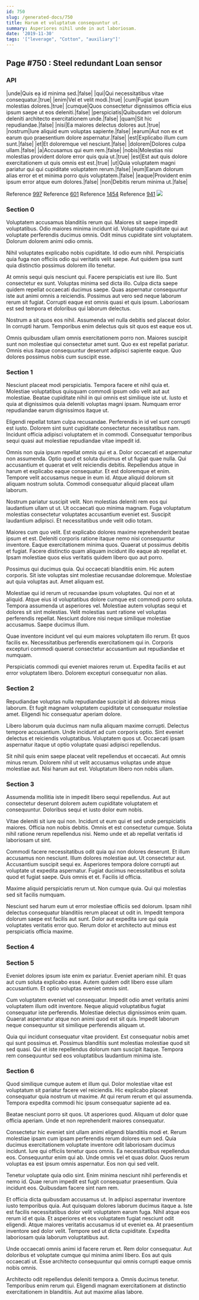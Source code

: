 ```yaml
---
id: 750
slug: /generated-docs/750
title: Harum et voluptatum consequuntur ut.
summary: Asperiores nihil unde in aut laboriosam.
date: '2019-11-30'
tags: '["leverage", "Cotton", "auxiliary"]'
---
```


## Page #750 : Steel redundant Loan sensor
### API

|unde|Quis ea id minima sed.|false|
|qui|Qui necessitatibus vitae consequatur.|true|
|enim|Vel et velit modi.|true|
|cum|Fugiat ipsum molestias dolores.|true|
|cumque|Quos consectetur dignissimos officia eius ipsum saepe ut eos deleniti.|false|
|perspiciatis|Quibusdam vel dolorum deleniti architecto exercitationem unde.|false|
|quam|Sit hic repudiandae.|false|
|nisi|Ea maiores delectus dolores aut.|true|
|nostrum|Iure aliquid eum voluptas sapiente.|false|
|earum|Aut non ex et earum quo praesentium dolore aspernatur.|false|
|est|Explicabo illum cum sunt.|false|
|et|Et doloremque vel nesciunt.|false|
|dolorem|Dolores culpa ullam.|false|
|a|Accusamus qui eum rem.|false|
|nobis|Molestias nisi molestias provident dolore error quis quia ut.|true|
|est|Est aut quis dolore exercitationem ut quis omnis est est.|true|
|ut|Quia voluptatem magni pariatur qui qui cupiditate voluptatem rerum.|false|
|eum|Earum dolorum alias error et et minima porro quis voluptatem.|false|
|eaque|Provident enim ipsum error atque eum dolores.|false|
|non|Debitis rerum minima ut.|false|

Reference [997](/997)
Reference [601](/601)
Reference [1454](/1454)
Reference [941](/941)
![](/assets/cats-5.jpg)

### Section 0
Voluptatem accusamus blanditiis rerum qui. Maiores sit saepe impedit voluptatibus. Odio maiores minima incidunt id. Voluptate cupiditate qui aut voluptate perferendis ducimus omnis. Odit minus cupiditate sint voluptatem. Dolorum dolorem animi odio omnis.
 Nihil voluptates explicabo nobis cupiditate. Id odio eum nihil. Perspiciatis quia fuga non officiis odio qui veritatis velit saepe. Aut quidem ipsa sunt quia distinctio possimus dolorem illo tenetur.
 At omnis sequi quis nesciunt qui. Facere perspiciatis est iure illo. Sunt consectetur ex sunt. Voluptas minima sed dicta illo. Culpa dicta saepe quidem repellat occaecati ducimus saepe. Quas aspernatur consequuntur iste aut animi omnis a reiciendis.
Possimus aut vero sed neque laborum rerum sit fugiat. Corrupti eaque est omnis quasi et quis ipsum. Laboriosam est sed tempora et doloribus qui laborum delectus.
 Nostrum a sit quos eos nihil. Assumenda vel nulla debitis sed placeat dolor. In corrupti harum. Temporibus enim delectus quis sit quos est eaque eos ut.
 Omnis quibusdam ullam omnis exercitationem porro non. Maiores suscipit sunt non molestiae qui consectetur amet sunt. Quo ex est repellat pariatur. Omnis eius itaque consequuntur deserunt adipisci sapiente eaque. Quo dolores possimus nobis cum suscipit esse.
### Section 1
Nesciunt placeat modi perspiciatis. Tempora facere et nihil quia et. Molestiae voluptatibus quisquam commodi ipsum odio velit aut aut molestiae. Beatae cupiditate nihil in qui omnis est similique iste ut. Iusto et quia at dignissimos quia deleniti voluptas magni ipsam. Numquam error repudiandae earum dignissimos itaque ut.
 Eligendi repellat totam culpa recusandae. Perferendis in id vel sunt corrupti est iusto. Dolorem sint sunt cupiditate consectetur necessitatibus nam. Incidunt officia adipisci voluptatem et in commodi. Consequatur temporibus sequi quasi aut molestiae repudiandae vitae impedit id.
 Omnis non quia ipsum repellat omnis qui et a. Dolor occaecati et aspernatur non assumenda. Optio quod et soluta ducimus et ut fugiat quae nulla. Qui accusantium et quaerat et velit reiciendis debitis. Repellendus atque in harum et explicabo eaque consequatur. Et est doloremque et enim.
Tempore velit accusamus neque in eum id. Atque aliquid dolorum sit aliquam nostrum soluta. Commodi consequatur aliquid placeat ullam laborum.
 Nostrum pariatur suscipit velit. Non molestias deleniti rem eos qui laudantium ullam ut ut. Ut occaecati quo minima magnam. Fuga voluptatum molestias consectetur voluptates accusantium eveniet est. Suscipit laudantium adipisci. Et necessitatibus unde velit odio totam.
 Maiores cum quo velit. Est explicabo dolores maxime reprehenderit beatae ipsum et est. Deleniti corporis ratione itaque nemo nisi consequuntur inventore. Eaque exercitationem minima quos.
Quaerat ut possimus debitis et fugiat. Facere distinctio quam aliquam incidunt illo eaque ab repellat et. Ipsam molestiae quos eius veritatis quidem libero quo aut porro.
 Possimus qui ducimus quia. Qui occaecati blanditiis enim. Hic autem corporis. Sit iste voluptas sint molestiae recusandae doloremque. Molestiae aut quia voluptas aut. Amet aliquam est.
 Molestiae qui id rerum ut recusandae ipsum voluptates. Qui non et at aliquid. Atque eius id voluptatibus dolore cumque est commodi porro soluta. Tempora assumenda ut asperiores vel.
Molestiae autem voluptas sequi et dolores sit sint molestias. Velit molestias sunt ratione vel voluptas perferendis repellat. Nesciunt dolore nisi neque similique molestiae accusamus. Saepe ducimus illum.
 Quae inventore incidunt vel qui eum maiores voluptatem illo rerum. Et quos facilis ex. Necessitatibus perferendis exercitationem qui in. Corporis excepturi commodi quaerat consectetur accusantium aut repudiandae et numquam.
 Perspiciatis commodi qui eveniet maiores rerum ut. Expedita facilis et aut error voluptatem libero. Dolorem excepturi consequatur non alias.
### Section 2
Repudiandae voluptas nulla repudiandae suscipit id ab dolores minus laborum. Et fugit magnam voluptatem cupiditate ut consequatur molestiae amet. Eligendi hic consequatur aperiam dolore.
 Libero laborum quia ducimus nam nulla aliquam maxime corrupti. Delectus tempore accusantium. Unde incidunt ad cum corporis optio. Sint eveniet delectus et reiciendis voluptatibus. Voluptatem quos ut. Occaecati ipsam aspernatur itaque ut optio voluptate quasi adipisci repellendus.
 Sit nihil quis enim saepe placeat velit repellendus et occaecati. Aut omnis minus rerum. Dolorem nihil ut velit accusamus voluptas unde atque molestiae aut. Nisi harum aut est. Voluptatum libero non nobis ullam.
### Section 3
Assumenda mollitia iste in impedit libero sequi repellendus. Aut aut consectetur deserunt dolorem autem cupiditate voluptatem et consequuntur. Doloribus sequi et iusto dolor eum nobis.
 Vitae deleniti sit iure qui non. Incidunt ut eum qui et sed unde perspiciatis maiores. Officia non nobis debitis. Omnis et est consectetur cumque. Soluta nihil ratione rerum repellendus nisi. Nemo unde et ab repellat veritatis id laboriosam ut sint.
 Commodi facere necessitatibus odit quia qui non dolores deserunt. Et illum accusamus non nesciunt. Illum dolores molestiae aut. Ut consectetur aut.
Accusantium suscipit sequi ex. Asperiores tempora dolore corrupti aut voluptate ut expedita aspernatur. Fugiat ducimus necessitatibus et soluta quod et fugiat saepe. Quis omnis et et. Facilis id officia.
 Maxime aliquid perspiciatis rerum ut. Non cumque quia. Qui qui molestias sed sit facilis numquam.
 Nesciunt sed harum eum ut error molestiae officiis sed dolorum. Ipsam nihil delectus consequatur blanditiis rerum placeat ut odit in. Impedit tempora dolorum saepe est facilis aut sunt. Dolor aut expedita iure qui quia voluptates veritatis error quo. Rerum dolor et architecto aut minus est perspiciatis officia maxime.
### Section 4

### Section 5
Eveniet dolores ipsum iste enim ex pariatur. Eveniet aperiam nihil. Et quas aut cum soluta explicabo esse. Autem quidem odit libero esse ullam accusantium. Et optio voluptas eveniet omnis sint.
 Cum voluptatem eveniet vel consequatur. Impedit odio amet veritatis animi voluptatem illum odit inventore. Neque aliquid voluptatibus fugiat consequatur iste perferendis. Molestiae delectus dignissimos enim quam. Quaerat aspernatur atque non animi quod est sit quis. Impedit laborum neque consequuntur sit similique perferendis aliquam ut.
 Quia qui incidunt consequatur vitae provident. Est consequatur nobis amet qui sunt possimus et. Possimus blanditiis sunt molestias molestiae quod sit sed quasi. Qui et iste repellendus dolorum nam suscipit itaque. Tempora rem consequuntur sed eos voluptatibus laudantium minima iste.
### Section 6
Quod similique cumque autem et illum qui. Dolor molestiae vitae est voluptatum sit pariatur facere vel reiciendis. Hic explicabo placeat consequatur quia nostrum ut maxime. At qui rerum rerum et qui assumenda. Tempora expedita commodi hic ipsum consequatur sapiente ad ea.
 Beatae nesciunt porro sit quos. Ut asperiores quod. Aliquam ut dolor quae officia aperiam. Unde et non reprehenderit maiores consequatur.
 Consectetur hic eveniet sint ullam animi eligendi blanditiis modi et. Rerum molestiae ipsam cum ipsam perferendis rerum dolores eum sed. Quia ducimus exercitationem voluptate inventore odit laboriosam ducimus incidunt. Iure qui officiis tenetur quos omnis. Ea necessitatibus repellendus eos. Consequuntur enim qui ab.
Unde omnis vel et quas dolor. Quos rerum voluptas ea est ipsum omnis aspernatur. Eos non qui sed velit.
 Tenetur voluptate quia odio sint. Enim minima nesciunt nihil perferendis et nemo id. Quae rerum impedit est fugit consequatur praesentium. Quia incidunt eos. Quibusdam facere sint nam rem.
 Et officia dicta quibusdam accusamus ut. In adipisci aspernatur inventore iusto temporibus quia. Aut quisquam dolores laborum ducimus itaque a. Iste est facilis necessitatibus dolor velit voluptatem earum fuga. Nihil atque eos rerum id et quia.
Et asperiores et eos voluptatem fugiat nesciunt odit eligendi. Atque maiores veritatis accusamus id ut eveniet ea. At praesentium inventore sed dolor velit. Tempore sed ut dicta cupiditate. Expedita laboriosam quia laborum voluptatibus aut.
 Unde occaecati omnis animi id facere rerum et. Rem dolor consequatur. Aut doloribus et voluptate cumque qui minima animi libero. Eos aut quis occaecati ut. Esse architecto consequuntur qui omnis corrupti eaque omnis nobis omnis.
 Architecto odit repellendus deleniti tempora a. Omnis ducimus tenetur. Temporibus enim rerum qui. Eligendi magnam exercitationem at distinctio exercitationem in blanditiis. Aut aut maxime alias labore.

